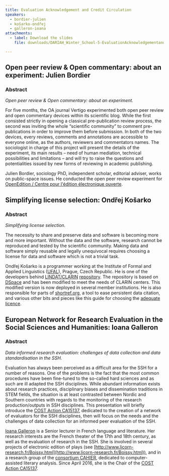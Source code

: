 ```yaml
---
title: Evaluation Acknowledgement and Credit Circulation
speakers:
  - bordier-julien
  - košarko-ondřej
  - galleron-ioana
attachments:
  - label: Download the slides
    file: downloads/DARIAH_Winter_School-5-EvaluationAcknowledgementandCreditCirculation.pdf

---
```

## Open peer review & Open commentary: about an experiment: Julien Bordier

### Abstract

_Open peer review & Open commentary: about an experiment._

For five months, the OA journal Vertigo experimented both open peer review and open commentary devices within its scientific blog. While the first consisted strictly in opening a classical pre-publication review process, the second was inviting the whole “scientific community” to comment pre-publications in order to improve them before submission. In both of the two devices, every reviews, comments and annotations are accessible to everyone online, as the authors, reviewers and commentators names. The sociologist in charge of this project will present the details of the experiment, its main results – need of human mediation, technical possibilities and limitations – and will try to raise the questions and potentialities issued by new forms of reviewing in academic publishing.

<DownloadLink href="downloads/5.1-Bordier.pdf" />

<Speakers>

<Speaker speaker="bordier-julien">

Julien Bordier, sociology PhD, independent scholar, editorial adviser, works on public-space issues. He conducted the open peer review experiment for [OpenEdition / Centre pour l'édition électronique ouverte](https://www.openedition.org/).

</Speaker>

</Speakers>

## Simplifying license selection: Ondřej Košarko

### Abstract

_Simplifying license selection._

The necessity to share and preserve data and software is becoming more and more important. Without the data and the software, research cannot be reproduced and tested by the scientific community. Making data and software simply reusable and legally unequivocal requires choosing a license for data and software which is not a trivial task.

<DownloadLink href="downloads/5.2-Kosarko.pdf" />

<Speakers>

<Speaker speaker="košarko-ondřej">

Ondřej Košarko is a programmer working at the Institute of Formal and Applied Linguistics ([UFAL](https://ufal.mff.cuni.cz/ondrej-kosarko)), Prague, Czech Republic. He is one of the developers behind [LINDAT/CLARIN](https://lindat.mff.cuni.cz/en/) [repository](https://lindat.mff.cuni.cz/repository/xmlui/). The repository is based on [DSpace](http://www.dspace.org/) and has been modified to meet the needs of CLARIN centers. This modified version is now deployed in several member institutions. He is also responsible for parts of [shortref.org](http://shortref.org/), a tool to ease persistent data citation, and various other bits and pieces like this guide for choosing the [adequate licence](https://ufal.github.io/public-license-selector/).

</Speaker>

</Speakers>

## European Network for Research Evaluation in the Social Sciences and Humanities: Ioana Galleron

### Abstract

_Data informed research evaluation: challenges of data collection and data standardisation in the SSH._

Evaluation has always been perceived as a difficult area for the SSH for a number of reasons. One of the problems is the fact that the most common procedures have been fine-tuned to the so-called hard sciences and as such are ill adapted the SSH disciplines. While abundant information exists about research practices, disciplinary biases and dissemination traditions in STEM fields, the situation is at least contrasted between Nordic and Southern countries with regards to the monitoring of the research production/outputs in SSH disciplines. This presentation will briefly introduce the [COST Action CA15137](http://enressh.eu/), dedicated to the creation of a network of evaluators for the SSH disciplines, then will focus on the needs and the challenges of data collection for an informed peer evaluation of the SSH.

<DownloadLink href="downloads/5.3-Galleron.pdf" />

<Speakers>

<Speaker speaker="galleron-ioana">

[Ioana Galleron](http://www.licorn-research.fr/galleron.html) is a Senior lecturer in French language and literature. Her research interests are the French theater of the 17th and 18th century, as well as the evaluation of research in the SSH. She is involved in several projects of electronic edition of plays (see [http://www.licorn-research.fr/Boissy.html](http://www.licorn-research.fr/Boissy.html)), and in a research group of the [consortium CAHIER](https://cahier.hypotheses.org/?lang=en_GB), dedicated to computer-assisted literary analysis. Since April 2016, she is the Chair of the [COST Action CA15137](http://enressh.eu/).

</Speaker>

</Speakers>
